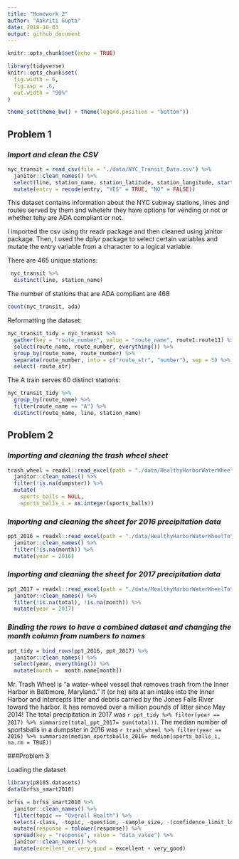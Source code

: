 ```yaml
---
title: "Homework 2"
author: "Aakriti Gupta"
date: 2018-10-03
output: github_document
---
```


```r
knitr::opts_chunk$set(echo = TRUE)
```

```r
library(tidyverse)
knitr::opts_chunk$set(
  fig.width = 6,
  fig.asp = .6,
  out.width = "90%"
)

theme_set(theme_bw() + theme(legend.position = "bottom"))
```


## **Problem 1**
### *Import and clean the CSV*
 
```r
nyc_transit = read_csv(file = "./data/NYC_Transit_Data.csv") %>% 
  janitor::clean_names() %>% 
  select(line, station_name, station_latitude, station_longitude, starts_with("route"), entry, vending, entrance_type, ada) %>% 
  mutate(entry = recode(entry, "YES" = TRUE, "NO" = FALSE)) 
```

This dataset contains information about the NYC subway stations, lines and routes served by them and whetehr they have options for vending or not or whether tehy are ADA compliant or not.

I imported the csv using thr readr package and then cleaned using janitor package. Then, I used the dplyr package to select certain variables and mutate the entry variable from a character to a logical variable.

There are 465 unique stations:

```r
 nyc_transit %>% 
  distinct(line, station_name) 
```

The number of stations that are ADA compliant are 468 
```r
count(nyc_transit, ada)
```

Reformatting the dataset:

```r
nyc_transit_tidy = nyc_transit %>%
  gather(key = "route_number", value = "route_name", route1:route11) %>%
  select(route_name, route_number, everything()) %>% 
  group_by(route_name, route_number) %>%
  separate(route_number, into = c("route_str", "number"), sep = 5) %>% 
  select(-route_str) 
```

The A train serves 60 distinct stations:

```r
nyc_transit_tidy %>%
  group_by(route_name) %>%
  filter(route_name == "A") %>% 
  distinct(route_name, line, station_name)
```


## **Problem 2**
### *Importing and cleaning the trash wheel sheet*

```r
trash_wheel = readxl::read_excel(path = "./data/HealthyHarborWaterWheelTotals2018-7-28.xlsx", sheet = 1, range = "A2:N258") %>% 
  janitor::clean_names() %>% 
  filter(!is.na(dumpster)) %>% 
  mutate(
    sports_balls = NULL, 
    sports_balls_i = as.integer(sports_balls))
```


### *Importing and cleaning the sheet for 2016 precipitation data*
```r
ppt_2016 = readxl::read_excel(path = "./data/HealthyHarborWaterWheelTotals2017-9-26.xlsx", sheet = 4, skip = 1) %>% 
  janitor::clean_names() %>% 
  filter(!is.na(month)) %>% 
  mutate(year = 2016)
```

### *Importing and cleaning the sheet for 2017 precipitation data*
```r
ppt_2017 = readxl::read_excel(path = "./data/HealthyHarborWaterWheelTotals2017-9-26.xlsx", sheet = 3, skip = 1) %>% 
  janitor::clean_names() %>% 
  filter(!is.na(total), !is.na(month)) %>% 
  mutate(year = 2017)
```

### *Binding the rows to have a combined dataset and changing the month column from numbers to names*

```r
ppt_tidy = bind_rows(ppt_2016, ppt_2017) %>%
  janitor::clean_names() %>%
  select(year, everything()) %>% 
  mutate(month =  month.name[month])
```

Mr. Trash Wheel is “a water-wheel vessel that removes trash from the Inner Harbor in Baltimore, Maryland.” It (or he) sits at an intake into the Inner Harbor and intercepts litter and debris carried by the Jones Falls River toward the harbor. It has removed over a million pounds of litter since May 2014!
The total precipitation in 2017 was `r ppt_tidy %>% filter(year == 2017) %>% summarize(total_ppt_2017= sum(total))`. The median number of sportsballs in a dumpster in 2016 was `r trash_wheel %>% filter(year == 2016) %>% summarize(median_sportsballs_2016= median(sports_balls_i, na.rm = TRUE))`


###Problem 3

Loading the dataset

```r
library(p8105.datasets)
data(brfss_smart2010)
```

```r
brfss = brfss_smart2010 %>% 
  janitor::clean_names() %>% 
  filter(topic == "Overall Health") %>% 
  select(-class, -topic, -question, -sample_size, -(confidence_limit_low:geo_location)) %>%
  mutate(response = tolower(response)) %>% 
  spread(key = "response", value = "data_value") %>% 
  janitor::clean_names() %>% 
  mutate(excellent_or_very_good = excellent + very_good)
``` 